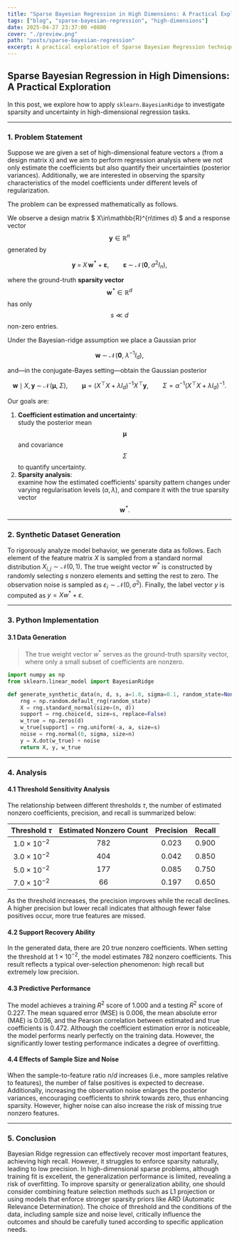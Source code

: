```yaml
---
title: "Sparse Bayesian Regression in High Dimensions: A Practical Exploration"
tags: ["blog", "sparse-bayesian-regression", "high-dimensions"]
date: 2025-04-27 23:37:00 +0800
cover: "./preview.png"
path: "posts/sparse-bayesian-regression"
excerpt: A practical exploration of Sparse Bayesian Regression techniques in high dimensions.
---
```


## Sparse Bayesian Regression in High Dimensions: A Practical Exploration

In this post, we explore how to apply `sklearn.BayesianRidge` to investigate sparsity and uncertainty in high-dimensional regression tasks.

---

### 1. Problem Statement

Suppose we are given a set of high-dimensional feature vectors `a` (from a design matrix `X`) and we aim to perform regression analysis where we not only estimate the coefficients but also quantify their uncertainties (posterior variances). Additionally, we are interested in observing the sparsity characteristics of the model coefficients under different levels of regularization.

The problem can be expressed mathematically as follows.

We observe a design matrix $ X\in\mathbb{R}^{n\times d} $ and a response vector $$\mathbf y\in\mathbb{R}^n$$ generated by  

$$
\mathbf y \;=\; X\,\mathbf w^{\!*} \;+\; \boldsymbol\varepsilon,
\qquad
\boldsymbol\varepsilon \;\sim\; \mathcal N\!\bigl(\mathbf 0,\;\sigma^2 I_n\bigr),
$$

where the ground-truth **sparsity vector** $$\mathbf w^{\!*}\in\mathbb{R}^d$$ has only $$s\ll d$$ non-zero entries.

Under the Bayesian-ridge assumption we place a Gaussian prior  

$$
\mathbf w \;\sim\; \mathcal N\!\bigl(\mathbf 0,\;\lambda^{-1} I_d\bigr),
$$

and—in the conjugate-Bayes setting—obtain the Gaussian posterior  

$$
\mathbf w \mid X,\mathbf y
\;\sim\;
\mathcal N\!\bigl(\boldsymbol\mu,\;\Sigma\bigr),
\qquad
\boldsymbol\mu
=\bigl(X^{\!\top}X+\lambda I_d\bigr)^{-1}X^{\!\top}\mathbf y,
\qquad
\Sigma
=\alpha^{-1}\bigl(X^{\!\top}X+\lambda I_d\bigr)^{-1}.
$$

Our goals are:

1. **Coefficient estimation and uncertainty**:  
   study the posterior mean $$\boldsymbol\mu$$ and covariance $$\Sigma$$ to quantify uncertainty.
2. **Sparsity analysis**:  
   examine how the estimated coefficients’ sparsity pattern changes under varying regularisation levels $(\alpha,\lambda)$, and compare it with the true sparsity vector $$\mathbf w^{\!*}.$$

---

### 2. Synthetic Dataset Generation

To rigorously analyze model behavior, we generate data as follows. Each element of the feature matrix $X$ is sampled from a standard normal distribution $X_{i,j} \sim \mathcal{N}(0,1)$. The true weight vector $w^*$ is constructed by randomly selecting $s$ nonzero elements and setting the rest to zero. The observation noise is sampled as $\varepsilon_i \sim \mathcal{N}(0, \sigma^2)$. Finally, the label vector $y$ is computed as $y = Xw^* + \varepsilon$.

---

### 3. Python Implementation

#### 3.1 Data Generation

> The true weight vector $w^*$ serves as the ground-truth sparsity vector, where only a small subset of coefficients are nonzero.

```python
import numpy as np
from sklearn.linear_model import BayesianRidge

def generate_synthetic_data(n, d, s, a=1.0, sigma=0.1, random_state=None):
    rng = np.random.default_rng(random_state)
    X = rng.standard_normal(size=(n, d))
    support = rng.choice(d, size=s, replace=False)
    w_true = np.zeros(d)
    w_true[support] = rng.uniform(-a, a, size=s)
    noise = rng.normal(0, sigma, size=n)
    y = X.dot(w_true) + noise
    return X, y, w_true
```

---

### 4. Analysis

#### 4.1 Threshold Sensitivity Analysis

The relationship between different thresholds $\tau$, the number of estimated nonzero coefficients, precision, and recall is summarized below:

| Threshold $\tau$ | Estimated Nonzero Count | Precision | Recall |
|:---------------:|:------------------------:|:---------:|:------:|
| $1.0\times10^{-2}$ | 782 | 0.023 | 0.900 |
| $3.0\times10^{-2}$ | 404 | 0.042 | 0.850 |
| $5.0\times10^{-2}$ | 177 | 0.085 | 0.750 |
| $7.0\times10^{-2}$ | 66  | 0.197 | 0.650 |

As the threshold increases, the precision improves while the recall declines. A higher precision but lower recall indicates that although fewer false positives occur, more true features are missed.

#### 4.2 Support Recovery Ability

In the generated data, there are 20 true nonzero coefficients. When setting the threshold at $1\times10^{-2}$, the model estimates 782 nonzero coefficients. This result reflects a typical over-selection phenomenon: high recall but extremely low precision.

#### 4.3 Predictive Performance

The model achieves a training $R^2$ score of 1.000 and a testing $R^2$ score of 0.227. The mean squared error (MSE) is 0.006, the mean absolute error (MAE) is 0.036, and the Pearson correlation between estimated and true coefficients is 0.472. Although the coefficient estimation error is noticeable, the model performs nearly perfectly on the training data. However, the significantly lower testing performance indicates a degree of overfitting.

#### 4.4 Effects of Sample Size and Noise

When the sample-to-feature ratio $n/d$ increases (i.e., more samples relative to features), the number of false positives is expected to decrease. Additionally, increasing the observation noise enlarges the posterior variances, encouraging coefficients to shrink towards zero, thus enhancing sparsity. However, higher noise can also increase the risk of missing true nonzero features.

---

### 5. Conclusion

Bayesian Ridge regression can effectively recover most important features, achieving high recall. However, it struggles to enforce sparsity naturally, leading to low precision. In high-dimensional sparse problems, although training fit is excellent, the generalization performance is limited, revealing a risk of overfitting. To improve sparsity or generalization ability, one should consider combining feature selection methods such as L1 projection or using models that enforce stronger sparsity priors like ARD (Automatic Relevance Determination). The choice of threshold and the conditions of the data, including sample size and noise level, critically influence the outcomes and should be carefully tuned according to specific application needs.
